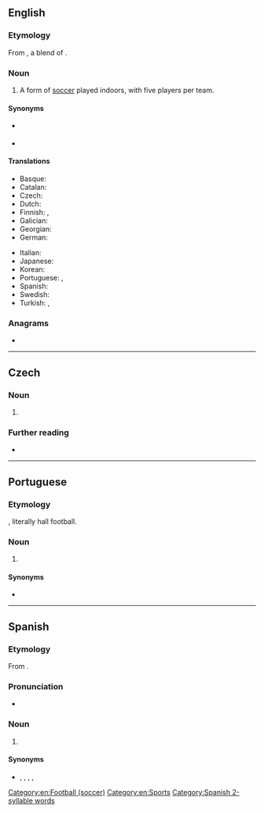 ==English==
{{wikipedia}}

===Etymology===
From {{bor|en|pt|futsal}}, a blend of {{m|pt|[[futebol]] de [[salão]]|lit=hall football}}.

===Noun===
{{en-noun|-}}

# A form of [[soccer]] played indoors, with five players per team.

====Synonyms====
* {{l|en|five-a-side}} {{l|en|football}}
* {{l|en|[[indoor]] [[soccer]]}}

====Translations====
{{trans-top|form of soccer}}
* Basque: {{t|eu|areto-futbol}}
* Catalan: {{t+|ca|futbol sala|m}}
* Czech: {{t+|cs|futsal|m}}
* Dutch: {{t+|nl|zaalvoetbal|n}}
* Finnish: {{t|fi|salijalkapallo}}, {{t|fi|futsal}}
* Galician: {{t|gl|fútbol sala}}
* Georgian: {{t|ka|ფუტსალი}}
* German: {{t+|de|Futsal|m}}
{{trans-mid}}
* Italian: {{t+|it|calcetto|m}}
* Japanese: {{t+|ja|フットサル|tr=futtosaru|sc=Jpan}}
* Korean: {{t+|ko|풋살|sc=Kore}}
* Portuguese: {{t+|pt|futsal}}, {{t+|pt|futebol de salão}}
* Spanish: {{t|es|fútbol sala}}
* Swedish: {{t|sv|futsal}}
* Turkish: {{t|tr|futsal}}, {{t|tr|salon futbolu}}
{{trans-bottom}}

===Anagrams===
* {{anagrams|en|a=aflstu|faults|flatus|ustalf}}

[[Category:en:Football (soccer)]]
[[Category:en:Sports]]

----

==Czech==

===Noun===
{{cs-noun|g=m}}

# {{l|en|futsal}}

===Further reading===
* {{R:ASCS}}

----

==Portuguese==

===Etymology===
{{blend of|pt|futebol de|salão}}, literally hall football.

===Noun===
{{pt-noun|m|-}}

# {{l|en|futsal}} {{gloss|form of soccer}}

====Synonyms====
* {{l|pt|futebol de salão}}

{{C|pt|Sports}}

----

==Spanish==
{{wikipedia|Fútbol sala|lang=es}}

===Etymology===
From {{bor|es|pt|futsal}}.

===Pronunciation===
* {{es-IPA}}

===Noun===
{{es-noun|m|-}}

# {{l|en|futsal}} {{gloss|form of soccer}}

====Synonyms====
* {{l|es|fútbol sala}}, {{l|es|fútbol de salón}}, {{l|es|fútsal}}, {{l|es|futsala}}, {{l|es|microfútbol}}

{{C|es|Sports}}

[[Category:Spanish 2-syllable words]]